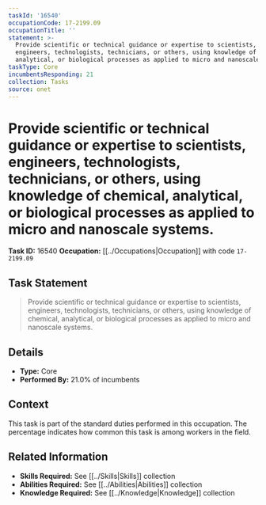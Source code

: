 ```yaml
---
taskId: '16540'
occupationCode: 17-2199.09
occupationTitle: ''
statement: >-
  Provide scientific or technical guidance or expertise to scientists,
  engineers, technologists, technicians, or others, using knowledge of chemical,
  analytical, or biological processes as applied to micro and nanoscale systems.
taskType: Core
incumbentsResponding: 21
collection: Tasks
source: onet
---
```

# Provide scientific or technical guidance or expertise to scientists, engineers, technologists, technicians, or others, using knowledge of chemical, analytical, or biological processes as applied to micro and nanoscale systems.

**Task ID:** 16540
**Occupation:** [[../Occupations|Occupation]] with code `17-2199.09`

## Task Statement

> Provide scientific or technical guidance or expertise to scientists, engineers, technologists, technicians, or others, using knowledge of chemical, analytical, or biological processes as applied to micro and nanoscale systems.

## Details

- **Type:** Core
- **Performed By:** 21.0% of incumbents

## Context

This task is part of the standard duties performed in this occupation. The percentage indicates how common this task is among workers in the field.

## Related Information

- **Skills Required:** See [[../Skills|Skills]] collection
- **Abilities Required:** See [[../Abilities|Abilities]] collection
- **Knowledge Required:** See [[../Knowledge|Knowledge]] collection

